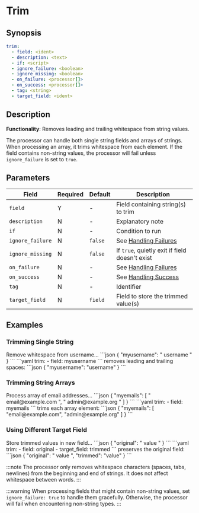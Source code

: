 # Trim

## Synopsis

```yaml {2}
trim:
  - field: <ident>
  - description: <text>
  - if: <script>
  - ignore_failure: <boolean>
  - ignore_missing: <boolean>
  - on_failure: <processor[]>
  - on_success: <processor[]>
  - tag: <string>
  - target_field: <ident>
```

## Description

**Functionality**: Removes leading and trailing whitespace from string values.

The processor can handle both single string fields and arrays of strings. When processing an array, it trims whitespace from each element. If the field contains non-string values, the processor will fail unless `ignore_failure` is set to `true`.

## Parameters

|Field|Required|Default|Description|
|---|---|---|---|
|`field`|Y|-|Field containing string(s) to trim|
|`description`|N|-|Explanatory note|
|`if`|N|-|Condition to run|
|`ignore_failure`|N|`false`|See [Handling Failures](../handling-failures.mdx)|
|`ignore_missing`|N|`false`|If `true`, quietly exit if field doesn't exist|
|`on_failure`|N|-|See [Handling Failures](../handling-failures.mdx)|
|`on_success`|N|-|See [Handling Success](../handling-success.mdx)|
|`tag`|N|-|Identifier|
|`target_field`|N|`field`|Field to store the trimmed value(s)|

## Examples

### Trimming Single String

<ExampleGrid>
  <CommentCol>
    Remove whitespace from username...
  </CommentCol>
  <CodeCol>
    ```json
    {
      "myusername": "  username  "
    }
    ```
    ```yaml
    trim:
      - field: myusername
    ```
  </CodeCol>
  <CommentCol>
    removes leading and trailing spaces:
  </CommentCol>
  <CodeCol>
    ```json
    {
      "myusername": "username"
    }
    ```
  </CodeCol>
</ExampleGrid>

### Trimming String Arrays

<ExampleGrid>
  <CommentCol>
    Process array of email addresses...
  </CommentCol>
  <CodeCol>
    ```json
    {
      "myemails": [
        "  email@example.com  ",
        "  admin@example.org  "
      ]
    }
    ```
    ```yaml
    trim:
      - field: myemails
    ```
  </CodeCol>
  <CommentCol>
    trims each array element:
  </CommentCol>
  <CodeCol>
    ```json
    {
      "myemails": [
        "email@example.com",
        "admin@example.org"
      ]
    }
    ```
  </CodeCol>
</ExampleGrid>

### Using Different Target Field

<ExampleGrid>
  <CommentCol>
    Store trimmed values in new field...
  </CommentCol>
  <CodeCol>
    ```json
    {
      "original": "  value  "
    }
    ```
    ```yaml
    trim:
      - field: original
      - target_field: trimmed
    ```
  </CodeCol>
  <CommentCol>
    preserves the original field:
  </CommentCol>
  <CodeCol>
    ```json
    {
      "original": "  value  ",
      "trimmed": "value"
    }
    ```
  </CodeCol>
</ExampleGrid>

:::note
The processor only removes whitespace characters (spaces, tabs, newlines) from the beginning and end of strings. It does not affect whitespace between words.
:::

:::warning
When processing fields that might contain non-string values, set `ignore_failure: true` to handle them gracefully. Otherwise, the processor will fail when encountering non-string types.
:::